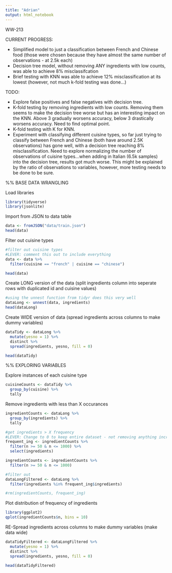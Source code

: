 ```yaml
---
title: "Adrian"
output: html_notebook
---
```


WW-213

CURRENT PROGRESS:

- Simplified model to just a classification between French and Chinese food (those were chosen because they have almost the same number of observations - at 2.5k each)
- Decision tree model, without removing ANY ingredients with low counts, was able to achieve 8% misclassifcation
- Brief testing with KNN was able to achieve 12% misclassification at its lowest (however, not much k-fold testing was done...)


TODO:

- Explore false positives and false negatives with decision tree.
- K-fold testing by removing ingredients with low counts. Removing them seems to make the decision tree worse but has an interesting impact on the KNN. Above 3 gradually worsens accuracy, below 3 drastically worsens accuracy. Need to find optimal point.
- K-fold testing with K for KNN.
- Experiment with classifying different cuisine types, so far just trying to classify between French and Chinese (both have around 2.5K observations) has gone well, with a decision tree reaching 8% misclassification. Need to explore normalizing the number of observations of cuisine types...when adding in Italian (6.5k samples) into the decision tree, results got much worse. This might be explained by the ratio of observations to variables, however, more testing needs to be done to be sure.


%% BASE DATA WRANGLING

Load libraries
```r
library(tidyverse)
library(jsonlite)
```

Import from JSON to data table
```r
data <- fromJSON("data/train.json")
head(data)
```

Filter out cuisine types
```r
#filter out cuisine types
#LEVER: comment this out to include everything
data <- data %>% 
  filter(cuisine == "french" | cuisine == "chinese")

head(data)
```

Create LONG version of the data (split ingredients column into seperate rows with duplicated id and cuisine values)
```r
#using the unnest function from tidyr does this very well
dataLong <- unnest(data, ingredients)
head(dataLong)
```

Create WIDE version of data (spread ingredients across columns to make dummy variables)
```r
dataTidy <- dataLong %>%
  mutate(yesno = 1) %>%
  distinct %>%
  spread(ingredients, yesno, fill = 0)

head(dataTidy)
```


%% EXPLORING VARIABLES

Explore instances of each cuisine type
```r
cuisineCounts <- dataTidy %>%
  group_by(cuisine) %>%
  tally
```

Remove ingredients with less than X occurances
```r
ingredientCounts <- dataLong %>% 
  group_by(ingredients) %>%
  tally

#get ingredients > X frequency
#LEVER: Change to 0 to keep entire dataset - not removing anything increases the accuracy of decision tree
frequent_ing <- ingredientCounts %>% 
  filter(n >= 50 & n <= 1000) %>%
  select(ingredients)

ingredientCounts <- ingredientCounts %>% 
  filter(n >= 50 & n <= 1000)

#filter out
dataLongFiltered <- dataLong %>% 
  filter(ingredients %in% frequent_ing$ingredients)

#rm(ingredientCounts, frequent_ing)
```

Plot distribution of frequency of ingredients
```r
library(ggplot2)
qplot(ingredientCounts$n, bins = 10)
```

RE-Spread ingredients across columns to make dummy variables (make data wide)
```r
dataTidyFiltered <- dataLongFiltered %>%
  mutate(yesno = 1) %>%
  distinct %>%
  spread(ingredients, yesno, fill = 0)

head(dataTidyFiltered)
```
